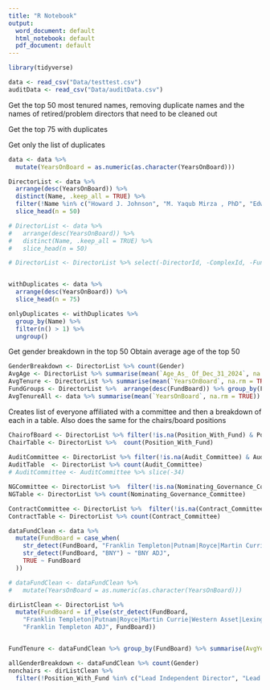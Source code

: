 ```yaml
---
title: "R Notebook"
output:
  word_document: default
  html_notebook: default
  pdf_document: default
---
```



```r
library(tidyverse)

data <- read_csv("Data/testtest.csv")
auditData <- read_csv("Data/auditData.csv")

```

Get the top 50 most tenured names, removing duplicate names and the names of retired/problem directors that need to be cleaned out

Get the top 75 with duplicates

Get only the list of duplicates

```r

data <- data %>%
  mutate(YearsOnBoard = as.numeric(as.character(YearsOnBoard)))

DirectorList <- data %>%
  arrange(desc(YearsOnBoard)) %>%
  distinct(Name, .keep_all = TRUE) %>%
  filter(!Name %in% c("Howard J. Johnson", "M. Yaqub Mirza , PhD", "Edward I. Altman", "Kenneth A. Himmel", "Joni Evans","Anthony J. Colavita")) %>%
  slice_head(n = 50)

# DirectorList <- data %>%
#   arrange(desc(YearsOnBoard)) %>%
#   distinct(Name, .keep_all = TRUE) %>%
#   slice_head(n = 50)

# DirectorList <- DirectorList %>% select(-DirectorId, -ComplexId, -FundBoardId, -blank, -blankik)


withDuplicates <- data %>%
  arrange(desc(YearsOnBoard)) %>%
  slice_head(n = 75)

onlyDuplicates <- withDuplicates %>% 
  group_by(Name) %>%
  filter(n() > 1) %>%
  ungroup()

```

Get gender breakdown in the top 50
Obtain average age of the top 50

```r
GenderBreakdown <- DirectorList %>% count(Gender)
AvgAge <- DirectorList %>% summarise(mean(`Age_As_ Of_Dec_31_2024`, na.rm = TRUE))
AvgTenure <- DirectorList %>% summarise(mean(`YearsOnBoard`, na.rm = TRUE))
FundGroups <- DirectorList %>%  arrange(desc(FundBoard)) %>% group_by(FundBoard)
AvgTenureAll <- data %>% summarise(mean(`YearsOnBoard`, na.rm = TRUE))

```

Creates list of everyone affiliated with a committee and then a breakdown of each in a table. Also does the same for the chairs/board positions
```r

ChairofBoard <- DirectorList %>% filter(!is.na(Position_With_Fund) & Position_With_Fund !="")
ChairTable <- DirectorList %>%  count(Position_With_Fund)
  
AuditCommittee <- DirectorList %>% filter(!is.na(Audit_Committee) & Audit_Committee != "")
AuditTable  <- DirectorList %>% count(Audit_Committee)
# AuditCommittee <- AuditCommittee %>% slice(-34)

NGCommittee <- DirectorList %>%  filter(!is.na(Nominating_Governance_Committee) & Nominating_Governance_Committee != "")
NGTable <- DirectorList %>% count(Nominating_Governance_Committee)

ContractCommittee <- DirectorList %>%  filter(!is.na(Contract_Committee) & Contract_Committee != "")
ContractTable <- DirectorList %>% count(Contract_Committee)

```


```r


dataFundClean <- data %>%
  mutate(FundBoard = case_when(
    str_detect(FundBoard, "Franklin Templeton|Putnam|Royce|Martin Currie|Western Asset|Lexington|Clarion|Clearbridge|Brandywine|Legg") ~ "Franklin Templeton ADJ",
    str_detect(FundBoard, "BNY") ~ "BNY ADJ",
    TRUE ~ FundBoard
  ))

# dataFundClean <- dataFundClean %>%
#   mutate(YearsOnBoard = as.numeric(as.character(YearsOnBoard)))

dirListClean <- DirectorList %>%
  mutate(FundBoard = if_else(str_detect(FundBoard, 
    "Franklin Templeton|Putnam|Royce|Martin Currie|Western Asset|Lexington|Clarion|Clearbridge|Brandywine|Legg"),
    "Franklin Templeton ADJ", FundBoard))


FundTenure <- dataFundClean %>% group_by(FundBoard) %>% summarise(AvgYearsOnBoard = mean(YearsOnBoard, na.rm = TRUE))

allGenderBreakdown <- dataFundClean %>% count(Gender)
nonchairs <- dirListClean %>% 
  filter(!Position_With_Fund %in% c("Lead Independent Director", "Lead independent director", "Chairman"))

```